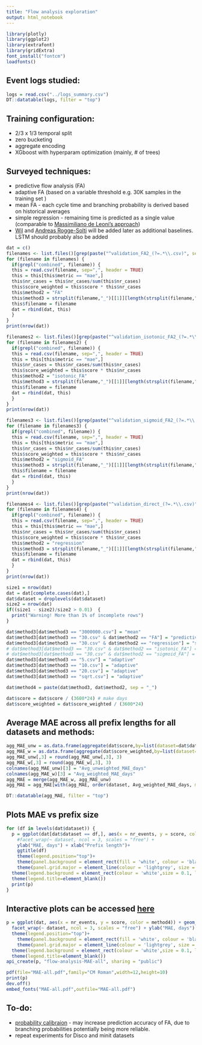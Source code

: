 ```yaml
---
title: "Flow analysis exploration"
output: html_notebook
---
```


```r
library(plotly)
library(ggplot2)
library(extrafont)
library(gridExtra)
font_install("fontcm")
loadfonts()
```


## Event logs studied:

```r
logs = read.csv("../logs_summary.csv")
DT::datatable(logs, filter = "top")
```
## Training configuration:

* 2/3 x 1/3 temporal split
* zero bucketing
* aggregate encoding
* XGboost with hyperparam optimization (mainly, # of trees)


## Surveyed techniques:

* predictive flow analysis (FA)
* adaptive FA (based on a variable threshold e.g. 30K samples in the training set )
* mean FA - each cycle time and branching probability is derived based on historical averages
* simple regression - remaining time is predicted as a single value (comparable to [Massimiliano de Leoni's approach](http://www.sciencedirect.com/science/article/pii/S0306437915001313))
* [Wil](https://www.researchgate.net/publication/220503961_Time_prediction_based_on_process_mining) and [Andreas Rogge-Solti](https://link.springer.com/chapter/10.1007/978-3-642-45005-1_27) will be added later as additional baselines. LSTM should probably also be added


```r
dat = c()
filenames <- list.files()[grep(paste("^validation_FA2_(?=.*\\.csv)", sep=''), list.files(), perl=TRUE)]
for (filename in filenames) {
  if(grepl("combined", filename)) {
  this = read.csv(filename, sep=",", header = TRUE)
  this = this[this$metric == "mae",]
  this$nr_cases = this$nr_cases/sum(this$nr_cases)
  this$score_weighted = this$score * this$nr_cases
  this$method2 = "FA"
  this$method3 = strsplit(filename,"_")[[1]][length(strsplit(filename,"_")[[1]])]
  this$filename = filename
  dat = rbind(dat, this)
  }
}
print(nrow(dat))
```

```r
filenames2 <- list.files()[grep(paste("^validation_isotonic_FA2_(?=.*\\.csv)", sep=''), list.files(), perl=TRUE)]
for (filename in filenames2) {
  if(grepl("combined", filename)) {
  this = read.csv(filename, sep=",", header = TRUE)
  this = this[this$metric == "mae",]
  this$nr_cases = this$nr_cases/sum(this$nr_cases)
  this$score_weighted = this$score * this$nr_cases
  this$method2 = "isotonic_FA"
  this$method3 = strsplit(filename,"_")[[1]][length(strsplit(filename,"_")[[1]])]
  this$filename = filename
  dat = rbind(dat, this)
  }
}
print(nrow(dat))
```

```r
filenames3 <- list.files()[grep(paste("^validation_sigmoid_FA2_(?=.*\\.csv)", sep=''), list.files(), perl=TRUE)]
for (filename in filenames3) {
  if(grepl("combined", filename)) {
  this = read.csv(filename, sep=",", header = TRUE)
  this = this[this$metric == "mae",]
  this$nr_cases = this$nr_cases/sum(this$nr_cases)
  this$score_weighted = this$score * this$nr_cases
  this$method2 = "sigmoid_FA"
  this$method3 = strsplit(filename,"_")[[1]][length(strsplit(filename,"_")[[1]])]
  this$filename = filename
  dat = rbind(dat, this)
  }
}
print(nrow(dat))
```

```r
filenames4 <- list.files()[grep(paste("^validation_direct_(?=.*\\.csv)", sep=''), list.files(), perl=TRUE)]
for (filename in filenames4) {
  if(grepl("combined", filename)) {
  this = read.csv(filename, sep=",", header = TRUE)
  this = this[this$metric == "mae",]
  this$nr_cases = this$nr_cases/sum(this$nr_cases)
  this$score_weighted = this$score * this$nr_cases
  this$method2 = "regression"
  this$method3 = strsplit(filename,"_")[[1]][length(strsplit(filename,"_")[[1]])]
  this$filename = filename
  dat = rbind(dat, this)
  }
}
print(nrow(dat))
```

```r
size1 = nrow(dat)
dat = dat[complete.cases(dat),]
dat$dataset = droplevels(dat$dataset)
size2 = nrow(dat)
if((size1 - size2)/size2 > 0.01)  {
  print("Warning! More than 1% of incomplete rows")
}
```

```r
dat$method3[dat$method3 == "3000000.csv"] = "mean"
dat$method3[dat$method3 == "30.csv" & dat$method2 == "FA"] = "predictive"
dat$method3[dat$method3 == "30.csv" & dat$method2 == "regression"] = "simple"
# dat$method3[dat$method3 == "30.csv" & dat$method2 == "isotonic_FA"] = "isotonic"
# dat$method3[dat$method3 == "30.csv" & dat$method2 == "sigmoid_FA"] = "sigmoid"
dat$method3[dat$method3 == "5.csv"] = "adaptive"
dat$method3[dat$method3 == "10.csv"] = "adaptive"
dat$method3[dat$method3 == "20.csv"] = "adaptive"
dat$method3[dat$method3 == "sqrt.csv"] = "adaptive"

dat$method4 = paste(dat$method3, dat$method2, sep = "_")
```


```r
dat$score = dat$score / (3600*24) # make days
dat$score_weighted = dat$score_weighted / (3600*24)
```

## Average MAE across all prefix lengths for all datasets and methods:
```r
agg_MAE_unw = as.data.frame(aggregate(dat$score,by=list(dataset=dat$dataset, method=dat$method4), mean))
agg_MAE_w = as.data.frame(aggregate(dat$score_weighted,by=list(dataset=dat$dataset, method=dat$method4), sum))
agg_MAE_unw[,3] = round(agg_MAE_unw[,3], 3)
agg_MAE_w[,3] = round(agg_MAE_w[,3], 3)
colnames(agg_MAE_unw)[3] = "Avg_unweighted_MAE_days"
colnames(agg_MAE_w)[3] = "Avg_weighted_MAE_days"
agg_MAE = merge(agg_MAE_w, agg_MAE_unw)
agg_MAE = agg_MAE[with(agg_MAE, order(dataset, Avg_weighted_MAE_days, method = "radix")), ]

DT::datatable(agg_MAE, filter = "top")
```

## Plots MAE vs prefix size
```r
for (df in levels(dat$dataset)) {
  p = ggplot(dat[dat$dataset == df,], aes(x = nr_events, y = score, color = method4)) + geom_point() + geom_line() + 
    #facet_wrap(~ dataset, ncol = 3, scales = "free") + 
    ylab("MAE, days") + xlab("Prefix length")+
    ggtitle(df)
    theme(legend.position="top")+
    theme(panel.background = element_rect(fill = 'white', colour = 'black',size=0.5)) + 
    theme(panel.grid.major = element_line(colour = 'lightgrey', size = 0.3))+
  theme(legend.background = element_rect(colour = 'white',size = 0.1, linetype='solid'))+
  theme(legend.title=element_blank())
  print(p)
}
```
## Interactive plots can be accessed [here](https://plot.ly/~verenich/93/)
```r
p = ggplot(dat, aes(x = nr_events, y = score, color = method4)) + geom_point() + geom_line() + 
  facet_wrap(~ dataset, ncol = 3, scales = "free") + ylab("MAE, days") + xlab("Prefix length")+
  theme(legend.position="top")+
    theme(panel.background = element_rect(fill = 'white', colour = 'black',size=0.5)) + 
    theme(panel.grid.major = element_line(colour = 'lightgrey', size = 0.3))+
  theme(legend.background = element_rect(colour = 'white',size = 0.1, linetype='solid'))+
  theme(legend.title=element_blank())
api_create(p, "flow-analysis-MAE-all", sharing = "public")
```

```r
pdf(file="MAE-all.pdf",family="CM Roman",width=12,height=10)
print(p)
dev.off()
embed_fonts("MAE-all.pdf",outfile="MAE-all.pdf")
```
## To-do:

* [probability calibraion](http://scikit-learn.org/stable/auto_examples/calibration/plot_calibration.html) - may increase prediction accuracy of FA, due to branching probabilities potentially being more reliable.
* repeat experiments for Disco and minit datasets
